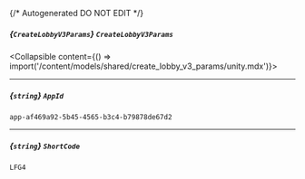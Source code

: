 {/* Autogenerated DO NOT EDIT  */}

##### *{`CreateLobbyV3Params`}* `CreateLobbyV3Params`
<Collapsible content={() => import('/content/models/shared/create_lobby_v3_params/unity.mdx')}>
</Collapsible>

---
##### *{`string`}* `AppId`
`app-af469a92-5b45-4565-b3c4-b79878de67d2`

---
##### *{`string`}* `ShortCode`
`LFG4`

